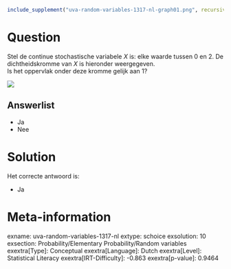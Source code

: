 ```r
include_supplement("uva-random-variables-1317-nl-graph01.png", recursive = TRUE)
```

Question
========

Stel de continue stochastische variabele *X* is: elke waarde tussen 0 en
2. De dichtheidskromme van *X* is hieronder weergegeven.\
Is het oppervlak onder deze kromme gelijk aan 1?

![](uva-random-variables-1317-nl-graph01.png)

Answerlist
----------

* Ja
* Nee

Solution
========

Het correcte antwoord is: 

* Ja

Meta-information
================
exname: uva-random-variables-1317-nl
extype: schoice
exsolution: 10
exsection: Probability/Elementary Probability/Random variables
exextra[Type]: Conceptual
exextra[Language]: Dutch
exextra[Level]: Statistical Literacy
exextra[IRT-Difficulty]: -0.863
exextra[p-value]: 0.9464
